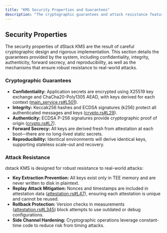 ```yaml
---
title: "KMS Security Properties and Guarantees"
description: "The cryptographic guarantees and attack resistance features of dStack KMS."
---
```


## Security Properties

The security properties of dStack KMS are the result of careful cryptographic design and rigorous implementation. This section details the guarantees provided by the system, including confidentiality, integrity, authenticity, forward secrecy, and reproducibility, as well as the mechanisms that ensure robust resistance to real-world attacks.

### Cryptographic Guarantees

* **Confidentiality:** Application secrets are encrypted using X25519 key exchange and ChaCha20-Poly1305 AEAD, with keys derived for each context ([main\_service.rs#L501](https://github.com/Dstack-TEE/dstack/blob/45ebd05a25ad4ffacce3b8f003e4f5a8b609b2e2/kms/src/main_service.rs#L501)).
* **Integrity:** Keccak256 hashes and ECDSA signatures (k256) protect all authenticated messages and keys ([crypto.rs#L29](https://github.com/Dstack-TEE/dstack/blob/45ebd05a25ad4ffacce3b8f003e4f5a8b609b2e2/kms/src/crypto.rs#L29)).
* **Authenticity:** ECDSA P-256 signatures provide cryptographic proof of origin ([crypto.rs#L7](https://github.com/Dstack-TEE/dstack/blob/45ebd05a25ad4ffacce3b8f003e4f5a8b609b2e2/kms/src/crypto.rs#L7)).
* **Forward Secrecy:** All keys are derived fresh from attestation at each boot—there are no long-lived static secrets.
* **Reproducibility:** Identical environments will derive identical keys, supporting stateless scale-out and recovery.

### Attack Resistance

dstack KMS is designed for robust resistance to real-world attacks:

* **Key Extraction Prevention:** All keys exist only in TEE memory and are never written to disk in plaintext.
* **Replay Attack Mitigation:** Nonces and timestamps are included in attestation data ([attestation.rs#L47](https://github.com/Dstack-TEE/dstack/blob/45ebd05a25ad4ffacce3b8f003e4f5a8b609b2e2/ra-tls/src/attestation.rs#L47)), ensuring each attestation is unique and cannot be reused.
* **Rollback Protection:** Version checks in measurements ([attestation.rs#L345](https://github.com/Dstack-TEE/dstack/blob/45ebd05a25ad4ffacce3b8f003e4f5a8b609b2e2/ra-tls/src/attestation.rs#L345)) block attempts to use outdated or debug configurations.
* **Side Channel Hardening:** Cryptographic operations leverage constant-time code to reduce risk from timing attacks.
